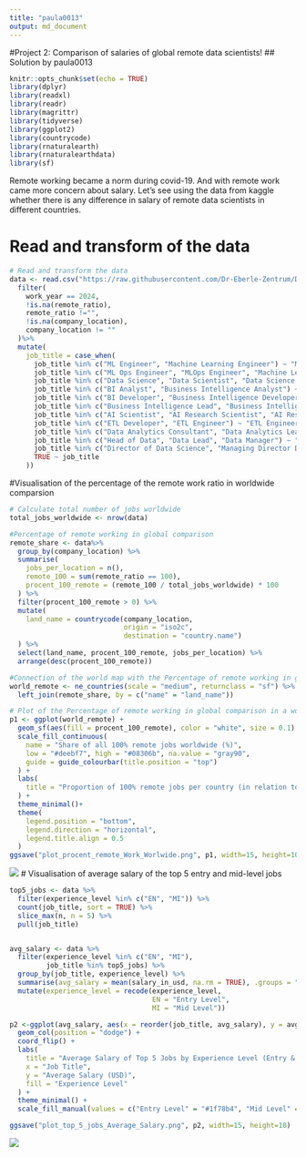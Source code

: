 ```yaml
---
title: "paula0013"
output: md_document
---
```


#Project 2: Comparison of salaries of global remote data scientists!
## Solution by paula0013

```r
knitr::opts_chunk$set(echo = TRUE)
library(dplyr)
library(readxl)
library(readr)
library(magrittr)
library(tidyverse)
library(ggplot2)
library(countrycode)
library(rnaturalearth)
library(rnaturalearthdata)
library(sf)
```

Remote working became a norm during covid-19. And with remote work came more concern about salary. Let’s see using the data from kaggle whether there is any difference in salary of remote data scientists in different countries.

# Read and transform of the data
```r
# Read and transform the data  
data <- read.csv("https://raw.githubusercontent.com/Dr-Eberle-Zentrum/Data-projects-with-R-and-GitHub/refs/heads/main/Projects/Supti7/Salaries_data_scientists.csv") %>%
  filter(
    work_year == 2024,
    !is.na(remote_ratio),
    remote_ratio !="",
    !is.na(company_location),
    company_location != ""
  )%>%
  mutate(
    job_title = case_when(
      job_title %in% c("ML Engineer", "Machine Learning Engineer") ~ "Machine Learning Engineer",
      job_title %in% c("ML Ops Engineer", "MLOps Engineer", "Machine Learning Operations Engineer") ~ "MLOps Engineer",
      job_title %in% c("Data Science", "Data Scientist", "Data Science Practitioner") ~ "Data Scientist",
      job_title %in% c("BI Analyst", "Business Intelligence Analyst") ~ "Business Intelligence Analyst",
      job_title %in% c("BI Developer", "Business Intelligence Developer") ~ "Business Intelligence Developer",
      job_title %in% c("Business Intelligence Lead", "Business Intelligence Manager") ~ "Business Intelligence Manager",
      job_title %in% c("AI Scientist", "AI Research Scientist", "AI Research Engineer") ~ "AI Researcher",
      job_title %in% c("ETL Developer", "ETL Engineer") ~ "ETL Engineer",
      job_title %in% c("Data Analytics Consultant", "Data Analytics Lead", "Data Analytics Manager", "Data Analytics Specialist") ~ "Data Analytics Specialist",
      job_title %in% c("Head of Data", "Data Lead", "Data Manager") ~ "Head of Data",
      job_title %in% c("Director of Data Science", "Managing Director Data Science") ~ "Director of Data Science",
      TRUE ~ job_title
    ))

```


#Visualisation of the percentage of the remote work ratio in worldwide comparsion
```r
# Calculate total number of jobs worldwide
total_jobs_worldwide <- nrow(data)

#Percentage of remote working in global comparison
remote_share <- data%>%
  group_by(company_location) %>%
  summarise(
    jobs_per_location = n(),
    remote_100 = sum(remote_ratio == 100),
    procent_100_remote = (remote_100 / total_jobs_worldwide) * 100
  ) %>%
  filter(procent_100_remote > 0) %>%
  mutate(
    land_name = countrycode(company_location, 
                            origin = "iso2c", 
                            destination = "country.name")
  ) %>% 
  select(land_name, procent_100_remote, jobs_per_location) %>%
  arrange(desc(procent_100_remote))

#Connection of the world map with the Percentage of remote working in global comparison
world_remote <- ne_countries(scale = "medium", returnclass = "sf") %>%
  left_join(remote_share, by = c("name" = "land_name"))

# Plot of the Percentage of remote working in global comparison in a world map
p1 <- ggplot(world_remote) +
  geom_sf(aes(fill = procent_100_remote), color = "white", size = 0.1) +
  scale_fill_continuous(
    name = "Share of all 100% remote jobs worldwide (%)",
    low = "#deebf7", high = "#08306b", na.value = "gray90", 
    guide = guide_colourbar(title.position = "top")
  ) +
  labs(
    title = "Proportion of 100% remote jobs per country (in relation to all global jobs)",
  ) +
  theme_minimal()+
  theme(
    legend.position = "bottom",
    legend.direction = "horizontal", 
    legend.title.align = 0.5
  )
ggsave("plot_procent_remote_Work_Worlwide.png", p1, width=15, height=10)
``` 
![](plot_procent_remote_Work_Worlwide.png)
# Visualisation of average salary of the top 5 entry and mid-level jobs
```r

top5_jobs <- data %>%
  filter(experience_level %in% c("EN", "MI")) %>%
  count(job_title, sort = TRUE) %>%
  slice_max(n, n = 5) %>%
  pull(job_title)


avg_salary <- data %>%
  filter(experience_level %in% c("EN", "MI"),
         job_title %in% top5_jobs) %>%
  group_by(job_title, experience_level) %>%
  summarise(avg_salary = mean(salary_in_usd, na.rm = TRUE), .groups = "drop") %>%
  mutate(experience_level = recode(experience_level,
                                   EN = "Entry Level",
                                   MI = "Mid Level"))

p2 <-ggplot(avg_salary, aes(x = reorder(job_title, avg_salary), y = avg_salary, fill = experience_level)) +
  geom_col(position = "dodge") +
  coord_flip() +
  labs(
    title = "Average Salary of Top 5 Jobs by Experience Level (Entry & Mid)",
    x = "Job Title",
    y = "Average Salary (USD)",
    fill = "Experience Level"
  ) +
  theme_minimal() +
  scale_fill_manual(values = c("Entry Level" = "#1f78b4", "Mid Level" = "#33a02c"))

ggsave("plot_top_5_jobs_Average_Salary.png", p2, width=15, height=10)

```
![](plot_top_5_jobs_Average_Salary.png)
